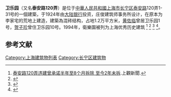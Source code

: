 '''卫乐园'''（又名'''泰安路120弄'''）是位于[[中華人民共和國|中華人民共和國]][[上海市|上海市]][[长宁区|长宁区]][[泰安路|泰安路]]120弄1-31号的一個建築，于1924年由[[大陆银行|大陆银行]]投资，庄俊建筑师事务所设计，在原本为李家宅的荒地上建造，建築為混砖结构，占地1.2万平方米，[[黄佐临|黄佐临]]曾居卫乐园1号，[[贺子珍|贺子珍]]曾住卫乐园10号。1994年，衛樂園被列为上海优秀历史建筑
<ref>[http://sh.sina.com.cn/news/to/2019-06-28/detail-ihytcitk8132055-p2.shtml 泰安路120弄违建曾承诺半年至8个月拆除 至今2年未拆].上觀新聞.</ref>
<ref>{{cite web|url=http://sh.eastday.com/m/20170910/u1a13258959.html|title=长宁泰安路华山路口的31幢花园洋房 充满异国风情|website=sh.eastday.com|access-date=2020-09-16|archive-date=2017-11-22|archive-url=https://web.archive.org/web/20171122001949/http://sh.eastday.com/m/20170910/u1a13258959.html|dead-url=yes}}</ref>
<ref>{{cite web|url=http://shzw.eastday.com/eastday/city/gk/20190505/u1a14807621.html|title=长宁这条马路只有514米 但这些建筑别有风味-区域频道-东方网|website=shzw.eastday.com}}{{Dead link}}</ref>
<ref>{{cite web|url=https://baijiahao.baidu.com/s?id=1632932827078736788|title=为一个人 逛一座城 ｜ 黄佐临在泰安路的岁月痕迹|website=baijiahao.baidu.com}}</ref>。

==参考文献==
{{reflist}}

[[Category:上海建筑物列表|Category:上海建筑物列表]]
[[Category:长宁区建筑物|Category:长宁区建筑物]]